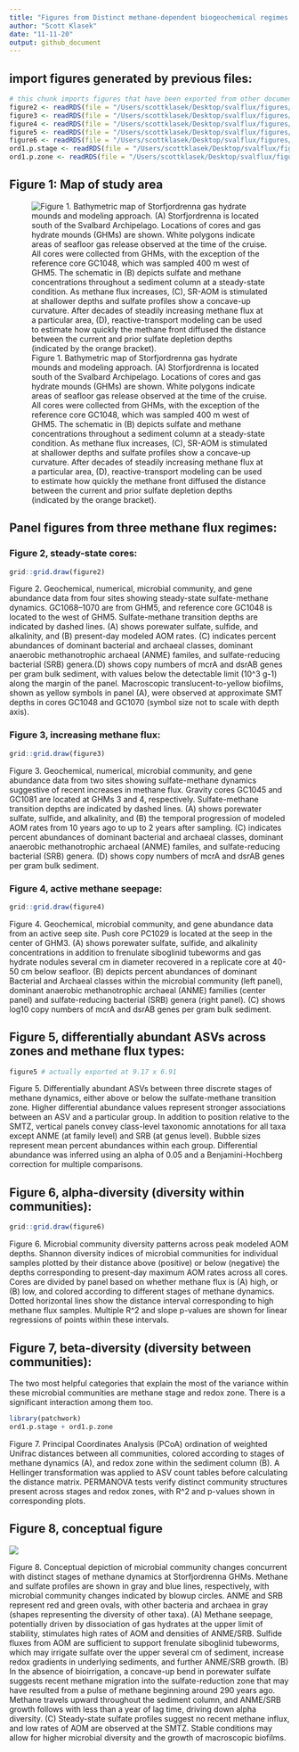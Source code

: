 ```yaml
---
title: "Figures from Distinct methane-dependent biogeochemical regimes in Arctic seafloor gas hydrate mounds"
author: "Scott Klasek"
date: "11-11-20"
output: github_document
---
```

## import figures generated by previous files:

```r
# this chunk imports figures that have been exported from other documents into /figures
figure2 <- readRDS(file = "/Users/scottklasek/Desktop/svalflux/figures/figure2") 
figure3 <- readRDS(file = "/Users/scottklasek/Desktop/svalflux/figures/figure3") 
figure4 <- readRDS(file = "/Users/scottklasek/Desktop/svalflux/figures/figure4") 
figure5 <- readRDS(file = "/Users/scottklasek/Desktop/svalflux/figures/figure5") # biomarkers
figure6 <- readRDS(file = "/Users/scottklasek/Desktop/svalflux/figures/figure6") # alpha diversity 
ord1.p.stage <- readRDS(file = "/Users/scottklasek/Desktop/svalflux/figures/ord1.p.stage") # figure 7A ordination
ord1.p.zone <- readRDS(file = "/Users/scottklasek/Desktop/svalflux/figures/ord1.p.zone") # figure 7B ordination
```

## Figure 1: Map of study area

![Figure 1. Bathymetric map of Storfjordrenna gas hydrate mounds and modeling approach. (A) Storfjordrenna is located south of the Svalbard Archipelago. Locations of cores and gas hydrate mounds (GHMs) are shown. White polygons indicate areas of seafloor gas release observed at the time of the cruise. All cores were collected from GHMs, with the exception of the reference core GC1048, which was sampled 400 m west of GHM5. The schematic in (B) depicts sulfate and methane concentrations throughout a sediment column at a steady-state condition. As methane flux increases, (C), SR-AOM is stimulated at shallower depths and sulfate profiles show a concave-up curvature. After decades of steadily increasing methane flux at a particular area, (D), reactive-transport modeling can be used to estimate how quickly the methane front diffused the distance between the current and prior sulfate depletion depths (indicated by the orange bracket).](/Users/scottklasek/Desktop/svalflux/figures/F1.png)

## Panel figures from three methane flux regimes:

### Figure 2, steady-state cores:

```r
grid::grid.draw(figure2)
```

Figure 2. Geochemical, numerical, microbial community, and gene abundance data from four sites showing steady-state sulfate-methane dynamics. GC1068–1070 are from GHM5, and reference core GC1048 is located to the west of GHM5. Sulfate-methane transition depths are indicated by dashed lines. (A) shows porewater sulfate, sulfide, and alkalinity, and (B) present-day modeled AOM rates. (C) indicates percent abundances of dominant bacterial and archaeal classes, dominant anaerobic methanotrophic archaeal (ANME) familes, and sulfate-reducing bacterial (SRB) genera.(D) shows copy numbers of mcrA and dsrAB genes per gram bulk sediment, with values below the detectable limit (10^3 g-1) along the margin of the panel. Macroscopic translucent-to-yellow biofilms, shown as yellow symbols in panel (A), were observed at approximate SMT depths in cores GC1048 and GC1070 (symbol size not to scale with depth axis). 

### Figure 3, increasing methane flux:

```r
grid::grid.draw(figure3)
```

Figure 3. Geochemical, numerical, microbial community, and gene abundance data from two sites showing sulfate-methane dynamics suggestive of recent increases in methane flux. Gravity cores GC1045 and GC1081 are located at GHMs 3 and 4, respectively. Sulfate-methane transition depths are indicated by dashed lines. (A) shows porewater sulfate, sulfide, and alkalinity, and (B) the temporal progression of modeled AOM rates from 10 years ago to up to 2 years after sampling. (C) indicates percent abundances of dominant bacterial and archaeal classes, dominant anaerobic methanotrophic archaeal (ANME) familes, and sulfate-reducing bacterial (SRB) genera. (D) shows copy numbers of mcrA and dsrAB genes per gram bulk sediment.

### Figure 4, active methane seepage:   

```r
grid::grid.draw(figure4)
```

Figure 4. Geochemical, microbial community, and gene abundance data from an active seep site. Push core PC1029 is located at the seep in the center of GHM3. (A) shows porewater sulfate, sulfide, and alkalinity concentrations in addition to frenulate siboglinid tubeworms and gas hydrate nodules several cm in diameter recovered in a replicate core at 40-50 cm below seafloor. (B) depicts percent abundances of dominant Bacterial and Archaeal classes within the microbial community (left panel), dominant anaerobic methanotrophic archaeal (ANME) families (center panel) and sulfate-reducing bacterial (SRB) genera (right panel). (C) shows log10 copy numbers of mcrA and dsrAB genes per gram bulk sediment. 

## Figure 5, differentially abundant ASVs across zones and methane flux types:

```r
figure5 # actually exported at 9.17 x 6.91
```

Figure 5. Differentially abundant ASVs between three discrete stages of methane dynamics, either above or below the sulfate-methane transition zone. Higher differential abundance values represent stronger associations between an ASV and a particular group. In addition to position relative to the SMTZ, vertical panels convey class-level taxonomic annotations for all taxa except ANME (at family level) and SRB (at genus level). Bubble sizes represent mean percent abundances within each group. Differential abundance was inferred using an alpha of 0.05 and a Benjamini-Hochberg correction for multiple comparisons. 

## Figure 6, alpha-diversity (diversity within communities):

```r
grid::grid.draw(figure6) 
```

Figure 6. Microbial community diversity patterns across peak modeled AOM depths. Shannon diversity indices of microbial communities for individual samples plotted by their distance above (positive) or below (negative) the depths corresponding to present-day maximum AOM rates across all cores. Cores are divided by panel based on whether methane flux is (A) high, or (B) low, and colored according to different stages of methane dynamics. Dotted horizontal lines show the distance interval corresponding to high methane flux samples. Multiple R^2 and slope p-values are shown for linear regressions of points within these intervals. 


## Figure 7, beta-diversity (diversity between communities):

The two most helpful categories that explain the most of the variance within these microbial communities are methane stage and redox zone. There is a significant interaction among them too.   

```r
library(patchwork)
ord1.p.stage + ord1.p.zone
```

Figure 7. Principal Coordinates Analysis (PCoA) ordination of weighted Unifrac distances between all communities, colored according to stages of methane dynamics (A), and redox zone within the sediment column (B). A Hellinger transformation was applied to ASV count tables before calculating the distance matrix. PERMANOVA tests verify distinct community structures present across stages and redox zones, with R^2 and p-values shown in corresponding plots.  


## Figure 8, conceptual figure 

![](/Users/scottklasek/Desktop/svalflux/figures/flux.conceptual.2.png)

Figure 8. Conceptual depiction of microbial community changes concurrent with distinct stages of methane dynamics at Storfjordrenna GHMs. Methane and sulfate profiles are shown in gray and blue lines, respectively, with microbial community changes indicated by blowup circles. ANME and SRB represent red and green ovals, with other bacteria and archaea in gray (shapes representing the diversity of other taxa). (A) Methane seepage, potentially driven by dissociation of gas hydrates at the upper limit of stability, stimulates high rates of AOM and densities of ANME/SRB. Sulfide fluxes from AOM are sufficient to support frenulate siboglinid tubeworms, which may irrigate sulfate over the upper several cm of sediment, increase redox gradients in underlying sediments, and further ANME/SRB growth. (B) In the absence of bioirrigation, a concave-up bend in porewater sulfate suggests recent methane migration into the sulfate-reduction zone that may have resulted from a pulse of methane beginning around 290 years ago. Methane travels upward throughout the sediment column, and ANME/SRB growth follows with less than a year of lag time, driving down alpha diversity. (C) Steady-state sulfate profiles suggest no recent methane influx, and low rates of AOM are observed at the SMTZ. Stable conditions may allow for higher microbial diversity and the growth of macroscopic biofilms.  


